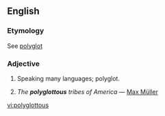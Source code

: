 ==English==

===Etymology===
See [[polyglot]]

===Adjective===
{{en-adj|-}}

# {{rare}} Speaking many languages; polyglot.
# ''The '''polyglottous''' tribes of America'' &mdash; [[Max Müller]]

[[vi:polyglottous]]